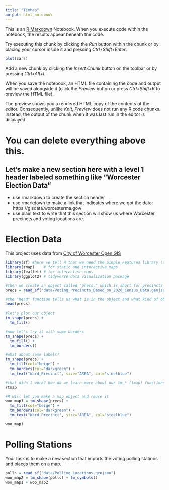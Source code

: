 ```yaml
---
title: "TimMap"
output: html_notebook
---
```


This is an [R Markdown](http://rmarkdown.rstudio.com) Notebook. When you execute code within the notebook, the results appear beneath the code. 

Try executing this chunk by clicking the *Run* button within the chunk or by placing your cursor inside it and pressing *Ctrl+Shift+Enter*. 

```r
plot(cars)
```

Add a new chunk by clicking the *Insert Chunk* button on the toolbar or by pressing *Ctrl+Alt+I*.

When you save the notebook, an HTML file containing the code and output will be saved alongside it (click the *Preview* button or press *Ctrl+Shift+K* to preview the HTML file).

The preview shows you a rendered HTML copy of the contents of the editor. Consequently, unlike *Knit*, *Preview* does not run any R code chunks. Instead, the output of the chunk when it was last run in the editor is displayed.

# You can delete everything above this.
## Let's make a new section here with a level 1 header labeled something like "Worcester Election Data"
- use rmarkdown to create the section header 
- use rmarkdown to make a link that indicates where we got the data: https://gisdata.worcesterma.gov/
- use plain text to write that this section will show us where Worcester precincts and voting locations are.

# Election Data
This project uses data from [City of Worcester Open GIS](https://gisdata.worcesterma.gov/)

```r
library(sf) #here we tell R that we need the Simple Features library (sf)
library(tmap)    # for static and interactive maps
library(leaflet) # for interactive maps
library(ggplot2) # tidyverse data visualization package

#then we create an object called "precs," which is short for precincts and fill it with the data from our geojson file
precs = read_sf("data/Voting_Precincts_Based_on_2020_Census_Data.geojson")

#the "head" function tells us what is in the object and what kind of object it is
head(precs)

#let's plot our object
tm_shape(precs) + 
  tm_fill()

#now let's try it with some borders
tm_shape(precs) + 
  tm_fill() +
  tm_borders()

#what about some labels?
tm_shape(precs) + 
  tm_fill(col="beige") +
  tm_borders(col="darkgreen") +  
  tm_text("Ward_Precinct", size="AREA", col="steelblue")

#that didn't work? how do we learn more about our tm_* (tmap) functions?
?tmap

#R will let you make a map object and reuse it
woo_map1 = tm_shape(precs) + 
  tm_fill(col="beige") +
  tm_borders(col="darkgreen") +  
  tm_text("Ward_Precinct", size="AREA", col="steelblue")

woo_map1
```

# Polling Stations 
Your task is to make a new section that imports the voting polling stations and places them on a map.

```r
polls = read_sf("data/Polling_Locations.geojson")
woo_map2 = tm_shape(polls) + tm_symbols()
woo_map1 + woo_map2
```

